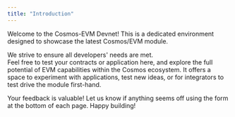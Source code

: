 ```yaml
---
title: "Introduction"
---
```


Welcome to the Cosmos-EVM Devnet! This is a dedicated environment designed to showcase the latest Cosmos/EVM module.

We strive to ensure all developers' needs are met.<br />
Feel free to test your contracts or application here, and explore the full potential of EVM capabilities within the Cosmos ecosystem. It offers a space to experiment with applications, test new ideas, or for integrators to test drive the module first-hand.


<Tip>Your feedback is valuable! Let us know if anything seems off using the form at the bottom of each page. Happy building!</Tip>